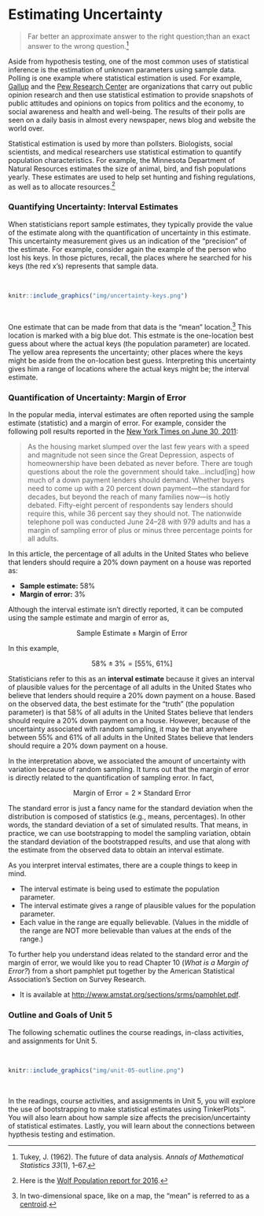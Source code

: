 # Estimating Uncertainty {-}

> Far better an approximate answer to the right question\hellip;than an exact answer to the wrong question.^[Tukey, J. (1962). The future of data analysis. *Annals of Mathematical Statistics 33*(1), 1&ndash;67.]


Aside from hypothesis testing, one of the most common uses of statistical inference is the estimation of unknown parameters using sample data. Polling is one example where statistical estimation is used. For example, [Gallup](http://www.gallup.com/) and the [Pew Research Center](http://www.pewresearch.org/) are organizations that carry out public opinion research and then use statistical estimation to provide snapshots of public attitudes and opinions on topics from politics and the economy, to social awareness and health and well-being. The results of their polls are seen on a daily basis in almost every newspaper, news blog and website the world over.

Statistical estimation is used by more than pollsters. Biologists, social scientists, and medical researchers use statistical estimation to quantify population characteristics. For example, the Minnesota Department of Natural Resources estimates the size of animal, bird, and fish populations yearly. These estimates are used to help set hunting and fishing regulations, as well as to allocate resources.^[Here is the [Wolf Population report for 2016](http://files.dnr.state.mn.us/wildlife/wolves/2016/survey-wolf.pdf).]


### Quantifying Uncertainty: Interval Estimates {-}

When statisticians report sample estimates, they typically provide the value of the estimate along with the quantification of uncertainty in this estimate. This uncertainty measurement gives us an indication of the "precision" of the estimate. For example, consider again the example of the person who lost his keys. In those pictures, recall, the places where he searched for his keys (the red x's) represents that sample data. 

<br />

```r
knitr::include_graphics("img/uncertainty-keys.png")
```

<br />

One estimate that can be made from that data is the "mean" location.^[In two-dimensional space, like on a map, the "mean" is referred to as a [centroid](https://en.wikipedia.org/wiki/Centroid).] This location is marked with a big blue dot. This estmate is the one-location best guess about where the actual keys (the population parameter) are located. The yellow area represents the uncertainty; other places where the keys might be aside from the on-location best guess. Interpreting this uncertainty gives him a range of locations where the actual keys might be; the interval estimate. 

### Quantification of Uncertainty: Margin of Error {-}

In the popular media, interval estimates are often reported using the sample estimate (statistic) and a margin of error. For example, consider the following poll results reported in the [New York Times on June 30, 2011](http://query.nytimes.com/gst/fullpage.html?res=980DE0DF1530F933A05755C0A9679D8B63):

> As the housing market slumped over the last few years with a speed and magnitude not seen since the Great Depression, aspects of homeownership have been debated as never before. There are tough questions about the role the government should take…includ[ing] how much of a down payment lenders should demand. Whether buyers need to come up with a 20 percent down payment—the standard for decades, but beyond the reach of many families now—is hotly debated. Fifty-eight percent of respondents say lenders should require this, while 36 percent say they should not. The nationwide telephone poll was conducted June 24&ndash;28 with 979 adults and has a margin of sampling error of plus or minus three percentage points for all adults.


In this article, the percentage of all adults in the United States who believe that lenders should require a 20% down payment on a house was reported as:

- **Sample estimate:** 58%
- **Margin of error:** 3%

Although the interval estimate isn't directly reported, it can be computed using the sample estimate and margin of error as,

$$
\mathrm{Sample~Estimate} \pm \mathrm{Margin~of~Error}
$$

In this example,

$$
58\% \pm 3\% = \left[55\%,~61\%\right]
$$

Statisticians refer to this as an **interval estimate** because it gives an interval of plausible values for the percentage of all adults in the United States who believe that lenders should require a 20% down payment on a house. Based on the observed data, the best estimate for the "truth" (the population parameter) is that 58% of all adults in the United States believe that lenders should require a 20% down payment on a house. However, because of the uncertainty associated with random sampling, it may be that anywhere between 55% and 61% of all adults in the United States believe that lenders should require a 20% down payment on a house. 

In the interpretation above, we associated the amount of uncertainty with variation because of random sampling. It turns out that the margin of error is directly related to the quantification of sampling error. In fact,  

$$
\mathrm{Margin~of~Error} = 2 \times \mathrm{Standard~Error}
$$

The standard error is just a fancy name for the standard deviation when the distribution is composed of statistics (e.g., means, percentages). In other words, the standard deviation of a set of simulated results. That means, in practice, we can use bootstrapping to model the sampling variation, obtain the standard deviation of the bootstrapped results, and use that along with the estimate from the observed data to obtain an interval estimate.

As you interpret interval estimates, there are a couple things to keep in mind.

- The interval estimate is being used to estimate the population parameter.
- The interval estimate gives a range of plausible values for the population parameter.
- Each value in the range are equally believable. (Values in the middle of the range are NOT more believable than values at the ends of the range.)

To further help you understand ideas related to the standard error and the margin of error, we would like you to read Chapter 10 (*What is a Margin of Error?*) from a short pamphlet put together by the American Statistical Association’s Section on Survey Research. 

- It is available at [http://www.amstat.org/sections/srms/pamphlet.pdf](http://www.amstat.org/sections/srms/pamphlet.pdf).


### Outline and Goals of Unit 5 {-}

The following schematic outlines the course readings, in-class activities, and assignments for Unit 5.

<br />

```r
knitr::include_graphics("img/unit-05-outline.png")
```

<br />

In the readings, course activities, and assignments in Unit 5, you will explore the use of bootstrapping to make statistical estimates using TinkerPlots&trade;. You will also learn about how sample size affects the precision/uncertainty of statistical estimates. Lastly, you will learn about the connections between hypthesis testing and estimation. 


